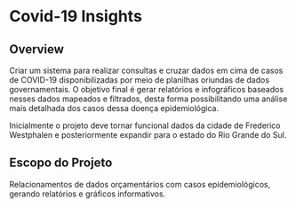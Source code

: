 # Covid-19 Insights

## Overview

Criar um sistema para realizar consultas e cruzar dados em cima de casos de COVID-19 disponibilizadas por meio de planilhas oriundas de dados governamentais. O objetivo final é gerar relatórios e infográficos baseados nesses dados mapeados e filtrados, desta forma possibilitando uma análise mais detalhada dos casos dessa doença epidemiológica.

Inicialmente o projeto deve tornar funcional dados da cidade de Frederico Westphalen e posteriormente expandir para o estado do Rio Grande do Sul.

## Escopo do Projeto

Relacionamentos de dados orçamentários com casos epidemiológicos, gerando relatórios e gráficos informativos.
